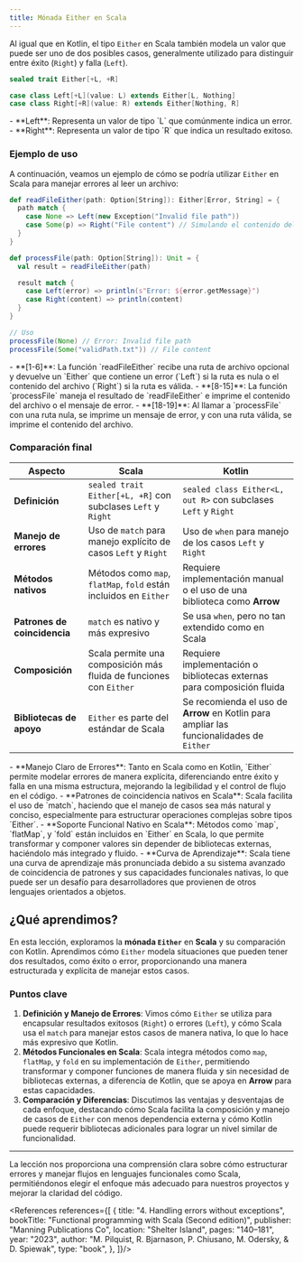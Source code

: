 ```yaml
---
title: Mónada Either en Scala
---
```


<ReadingTime />
<GitHubRepoLink user="r8vnhill" repo="" />

Al igual que en Kotlin, el tipo `Either` en Scala también modela un valor que puede ser uno de dos posibles casos, generalmente utilizado para distinguir entre éxito (`Right`) y falla (`Left`).

```scala showLineNumbers
sealed trait Either[+L, +R]

case class Left[+L](value: L) extends Either[L, Nothing]
case class Right[+R](value: R) extends Either[Nothing, R]
```

<Explanation>
  - **Left**: Representa un valor de tipo `L` que comúnmente indica un error.
  - **Right**: Representa un valor de tipo `R` que indica un resultado exitoso.
</Explanation>

### Ejemplo de uso

A continuación, veamos un ejemplo de cómo se podría utilizar `Either` en Scala para manejar errores al leer un archivo:

```scala showLineNumbers
def readFileEither(path: Option[String]): Either[Error, String] = {
  path match {
    case None => Left(new Exception("Invalid file path"))
    case Some(p) => Right("File content") // Simulando el contenido del archivo
  }
}

def processFile(path: Option[String]): Unit = {
  val result = readFileEither(path)

  result match {
    case Left(error) => println(s"Error: ${error.getMessage}")
    case Right(content) => println(content)
  }
}

// Uso
processFile(None) // Error: Invalid file path
processFile(Some("validPath.txt")) // File content
```

<Explanation>
    - **[1-6]**: La función `readFileEither` recibe una ruta de archivo opcional y devuelve un `Either` que contiene un error (`Left`) si la ruta es nula o el contenido del archivo (`Right`) si la ruta es válida.
    - **[8-15]**: La función `processFile` maneja el resultado de `readFileEither` e imprime el contenido del archivo o el mensaje de error.
    - **[18-19]**: Al llamar a `processFile` con una ruta nula, se imprime un mensaje de error, y con una ruta válida, se imprime el contenido del archivo.
</Explanation>

### Comparación final

| **Aspecto**                  | **Scala**                                                          | **Kotlin**                                                                               |
|------------------------------|--------------------------------------------------------------------|------------------------------------------------------------------------------------------|
| **Definición**               | `sealed trait Either[+L, +R]` con subclases `Left` y `Right`       | `sealed class Either<L, out R>` con subclases `Left` y `Right`                           |
| **Manejo de errores**        | Uso de `match` para manejo explícito de casos `Left` y `Right`     | Uso de `when` para manejo de los casos `Left` y `Right`                                  |
| **Métodos nativos**          | Métodos como `map`, `flatMap`, `fold` están incluidos en `Either`  | Requiere implementación manual o el uso de una biblioteca como **Arrow**                 |
| **Patrones de coincidencia** | `match` es nativo y más expresivo                                  | Se usa `when`, pero no tan extendido como en Scala                                       |
| **Composición**              | Scala permite una composición más fluida de funciones con `Either` | Requiere implementación o bibliotecas externas para composición fluida                   |
| **Bibliotecas de apoyo**     | `Either` es parte del estándar de Scala                            | Se recomienda el uso de **Arrow** en Kotlin para ampliar las funcionalidades de `Either` |

<ProCons>
   <Pros>
      - **Manejo Claro de Errores**: Tanto en Scala como en Kotlin, `Either` permite modelar errores de manera explícita, diferenciando entre éxito y falla en una misma estructura, mejorando la legibilidad y el control de flujo en el código.
      - **Patrones de coincidencia nativos en Scala**: Scala facilita el uso de `match`, haciendo que el manejo de casos sea más natural y conciso, especialmente para estructurar operaciones complejas sobre tipos `Either`.
      - **Soporte Funcional Nativo en Scala**: Métodos como `map`, `flatMap`, y `fold` están incluidos en `Either` en Scala, lo que permite transformar y componer valores sin depender de bibliotecas externas, haciéndolo más integrado y fluido.
   </Pros>
   <Cons>
      - **Curva de Aprendizaje**: Scala tiene una curva de aprendizaje más pronunciada debido a su sistema avanzado de coincidencia de patrones y sus capacidades funcionales nativas, lo que puede ser un desafío para desarrolladores que provienen de otros lenguajes orientados a objetos.
   </Cons>
</ProCons>

## ¿Qué aprendimos?

En esta lección, exploramos la **mónada `Either`** en **Scala** y su comparación con Kotlin. Aprendimos cómo `Either` modela situaciones que pueden tener dos resultados, como éxito o error, proporcionando una manera estructurada y explícita de manejar estos casos. 

### Puntos clave

1. **Definición y Manejo de Errores**: Vimos cómo `Either` se utiliza para encapsular resultados exitosos (`Right`) o errores (`Left`), y cómo Scala usa el `match` para manejar estos casos de manera nativa, lo que lo hace más expresivo que Kotlin.
2. **Métodos Funcionales en Scala**: Scala integra métodos como `map`, `flatMap`, y `fold` en su implementación de `Either`, permitiendo transformar y componer funciones de manera fluida y sin necesidad de bibliotecas externas, a diferencia de Kotlin, que se apoya en **Arrow** para estas capacidades.
3. **Comparación y Diferencias**: Discutimos las ventajas y desventajas de cada enfoque, destacando cómo Scala facilita la composición y manejo de casos de `Either` con menos dependencia externa y cómo Kotlin puede requerir bibliotecas adicionales para lograr un nivel similar de funcionalidad.

---

La lección nos proporciona una comprensión clara sobre cómo estructurar errores y manejar flujos en lenguajes funcionales como Scala, permitiéndonos elegir el enfoque más adecuado para nuestros proyectos y mejorar la claridad del código.

<References references={[
    {
        title: "4. Handling errors without exceptions",
        bookTitle: "Functional programming with Scala (Second edition)",
        publisher: "Manning Publications Co",
        location: "Shelter Island",
        pages: "140–181",
        year: "2023",
        author: "M. Pilquist, R. Bjarnason, P. Chiusano, M. Odersky, & D. Spiewak",
        type: "book",
    },
]}/>
